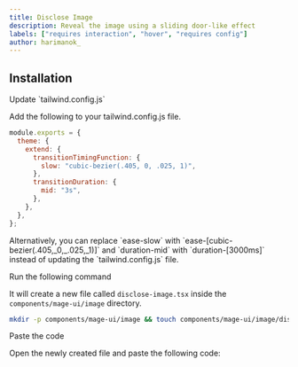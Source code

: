 ```yaml
---
title: Disclose Image
description: Reveal the image using a sliding door-like effect
labels: ["requires interaction", "hover", "requires config"]
author: harimanok_
---
```


<ComponentPreview name="image-disclose-image--docs" />

## Installation

<Steps>
<Step>Update `tailwind.config.js`</Step>

Add the following to your tailwind.config.js file.

```js {4-9} title=tailwind.config.js
module.exports = {
  theme: {
    extend: {
      transitionTimingFunction: {
        slow: "cubic-bezier(.405, 0, .025, 1)",
      },
      transitionDuration: {
        mid: "3s",
      },
    },
  },
};
```

<Callout>
  Alternatively, you can replace `ease-slow` with `ease-[cubic-bezier(.405,_0,_.025,_1)]` and
  `duration-mid` with `duration-[3000ms]` instead of updating the `tailwind.config.js` file.
</Callout>

<Step>Run the following command</Step>

It will create a new file called `disclose-image.tsx` inside the `components/mage-ui/image` directory.

```bash
mkdir -p components/mage-ui/image && touch components/mage-ui/image/disclose-image.tsx
```

<Step>Paste the code</Step>

Open the newly created file and paste the following code:

```jsx file=<rootDir>/mage-ui/image/disclose-image.tsx

```

</Steps>
